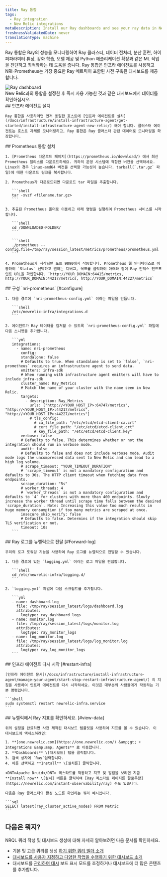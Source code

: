 ```yaml
---
title: Ray 통합
tags:
  - Ray integration
  - New Relic integrations
metaDescription: Install our Ray dashboards and see your ray data in New Relic.
freshnessValidatedDate: never
translationType: machine
---
```



Ray 통합은 Ray의 성능을 모니터링하여 Ray 클러스터, 데이터 전처리, 분산 훈련, 하이퍼파라미터 튜닝, 강화 학습, 모델 제공 및 Python 애플리케이션 확장과 같은 ML 작업을 진단하고 최적화하는 데 도움을 줍니다. Ray 통합은 인프라 에이전트를 사용하고 NRI-Prometheus는 가장 중요한 Ray 메트릭이 포함된 사전 구축된 대시보드를 제공합니다.

<img src={infrastructureRayDashboard} title="Ray dashboard" alt="Ray dashboard" />

<figcaption>
  New Relic과의 통합을 설정한 후 즉시 사용 가능한 것과 같은 대시보드에서 데이터를 확인하십시오.
</figcaption>

<Steps>
  <Step>
    ## 인프라 에이전트 설치

    Ray 통합을 사용하려면 먼저 동일한 호스트에 [인프라 에이전트를 설치](/docs/infrastructure/install-infrastructure-agent/get-started/install-infrastructure-agent-new-relic/) 해야 합니다. 클러스터 에이전트는 호스트 자체를 모니터링하고, Ray 통합은 Ray 클러스터 관련 데이터로 모니터링을 확장합니다.
  </Step>

  <Step>
    ## Prometheus 통합 설치

    1. [Prometheus 다운로드 페이지](https://prometheus.io/download/) 에서 최신 Prometheus 릴리스를 다운로드하세요. 귀하의 운영 시스템에 적합한 버전을 선택하세요. Linux의 경우 linux-amd64 버전을 선택할 가능성이 높습니다. tarball(`.tar.gz` 파일)에 대한 다운로드 링크를 복사합니다.

    2. Prometheus가 다운로드되면 다운로드 tar 파일을 추출합니다.

       ```shell
       tar -xvzf <filename.tar.gz>
       ```

    3. 추출된 Prometheus 폴더로 이동하고 아래 명령을 실행하여 Prometheus 서비스를 시작합니다.

       ```shell
       cd /DOWNLOADED-FOLDER/
       ```

       ```shell
       ./prometheus --config.file=/tmp/ray/session_latest/metrics/prometheus/prometheus.yml
       ```

    4. Prometheus가 시작되면 포트 9090에서 작동합니다. Prometheus 웹 인터페이스로 이동하여 `Status` 선택하고 원하는 디버그, 목표를 클릭하여 아래와 같이 Ray 인덱스 엔드포인트 URL을 확인합니다. `http://YOUR_DOMAIN:64415/metrics, http://YOUR_DOMAIN:44217/metrics, http://YOUR_DOMAIN:44227/metrics`
  </Step>

  <Step>
    ## 구성 `nri-prometheus` [#configure]

    1. 다음 경로에 `nri-prometheus-config.yml` 이라는 파일을 만듭니다.

       ```shell
       /etc/newrelic-infra/integrations.d
       ```

    2. 에이전트가 Ray 데이터를 캡처할 수 있도록 `nri-prometheus-config.yml` 파일에 다음 스니펫을 추가합니다.

       ```yml
       integrations:
         - name: nri-prometheus
           config:
           standalone: false
           # Defaults to true. When standalone is set to `false`, `nri-prometheus` requires an infrastructure agent to send data.
           emitters: infra-sdk
           # When running with infrastructure agent emitters will have to include infra-sdk
           cluster_name: Ray_Metrics
           # Match the name of your cluster with the name seen in New Relic. 
           targets:
             - description: Ray_Metrics
               urls: ["http://<YOUR_HOST_IP>:64747/metrics", "http://<YOUR_HOST_IP>:44217/metrics", "http://<YOUR_HOST_IP>:44227/metrics"]
               # tls_config:
                 # ca_file_path: "/etc/etcd/etcd-client-ca.crt"
                 # cert_file_path: "/etc/etcd/etcd-client.crt"
                 # key_file_path: "/etc/etcd/etcd-client.key"
           verbose: false
           # Defaults to false. This determines whether or not the integration should run in verbose mode.
           audit: false
           # Defaults to false and does not include verbose mode. Audit mode logs the uncompressed data sent to New Relic and can lead to a high log volume.
           # scrape_timeout: "YOUR_TIMEOUT_DURATION"
           # `scrape_timeout` is not a mandatory configuration and defaults to 30s. The HTTP client timeout when fetching data from endpoints.
           scrape_duration: "5s"
           # worker_threads: 4
           # `worker_threads` is not a mandatory configuration and defaults to `4` for clusters with more than 400 endpoints. Slowly increase the worker thread until scrape time falls between the desired `scrape_duration`. Note: Increasing this value too much results in huge memory consumption if too many metrics are scraped at once.
           insecure_skip_verify: false
           # Defaults to false. Determins if the integration should skip TLS verification or not.
           timeout: 10s
       ```
  </Step>

  <Step>
    ## Ray 로그를 뉴렐릭으로 전달 [#Forward-log]

    우리의 로그 포워딩 기능을 사용하여 Ray 로그를 뉴렐릭으로 전달할 수 있습니다.

    1. 다음 경로에 있는 `logging.yml` 이라는 로그 파일을 편집합니다.

       ```shell
       cd /etc/newrelic-infra/logging.d/
       ```

    2. `logging.yml` 파일에 다음 스크립트를 추가합니다.

       ```yml
       - name: dashboard.log
         file: /tmp/ray/session_latest/logs/dashboard.log
         attributes:
           logtype: ray_dashboard_logs
       - name: monitor.log
         file: /tmp/ray/session_latest/logs/monitor.log
         attributes:
           logtype: ray_monitor_logs
       - name: log_monitor.log
         file: /tmp/ray/session_latest/logs/log_monitor.log
         attributes:
           logtype: ray_log_monitor_logs
       ```
  </Step>

  <Step>
    ## 인프라 에이전트 다시 시작 [#restart-infra]

    [인프라 에이전트 문서](/docs/infrastructure/install-infrastructure-agent/manage-your-agent/start-stop-restart-infrastructure-agent/) 의 지침을 사용하여 인프라 에이전트를 다시 시작하세요. 이것은 대부분의 사람들에게 작동하는 기본 명령입니다.

    ```shell
    sudo systemctl restart newrelic-infra.service
    ```
  </Step>

  <Step>
    ## 뉴렐릭에서 Ray 지표를 확인하세요. [#view-data]

    위의 설정을 완료하면 사전 제작된 대시보드 템플릿을 사용하여 지표를 볼 수 있습니다. 이 대시보드에 액세스하려면:

    1. **[one.newrelic.com](https://one.newrelic.com/) &amp;gt; + Integrations &amp;amp; Agents** 로 이동합니다.
    2. **Dashboards** \[대시보드] 탭을 클릭합니다.
    3. 검색 상자에 `Ray`입력합니다.
    4. 이를 선택하고 **Install** \[설치를] 클릭합니다.

    <DNT>Apache Druid</DNT> 퀵스타트를 작동하고 지표 및 알림을 보려면 지금 **Install now** \[설치] 버튼을 클릭하여 [Ray 퀵스타트 페이지를 팔로우할](https://newrelic.com/instant-observability/ray) 수도 있습니다.

    다음은 Ray 클러스터의 활성 노드를 확인하는 쿼리 예시입니다.

    ```sql
    SELECT latest(ray_cluster_active_nodes) FROM Metric
    ```
  </Step>
</Steps>

## 다음은 뭐지?

NRQL 쿼리 작성 및 대시보드 생성에 대해 자세히 알아보려면 다음 문서를 확인하세요.

* 기본 및 고급 쿼리를 생성 [하기 위한 쿼리 빌더 소개](/docs/query-your-data/explore-query-data/query-builder/introduction-query-builder)
* [대시보드를 사용자 지정하고 다양한 작업을 수행하기 위한 대시보드 소개](/docs/query-your-data/explore-query-data/dashboards/introduction-dashboards)
* 대시보드를 [관리하여 대시](/docs/query-your-data/explore-query-data/dashboards/manage-your-dashboard) 보드 표시 모드를 조정하거나 대시보드에 더 많은 콘텐츠를 추가합니다.